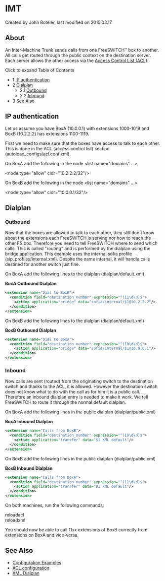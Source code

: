 
# IMT 

 Created by  John Boteler, last modified on 2015.03.17

## About

An Inter-Machine Trunk sends calls from one FreeSWITCH™ box to another. All calls get routed through the public context on the destination server. Each server allows the other access via the [Access Control List (ACL)](../Networking/3965687.mdx#-acl-). 

Click to expand Table of Contents

* 1 [IP authentication](#-ip-authentication-)
* 2 [Dialplan](#dialplan)  
   * 2.1 [Outbound](#outbound)  
   * 2.2 [Inbound](#inbound)
* 3 [See Also](#-see-also-)

##  IP authentication 

Let us assume you have BoxA (10.0.0.1) with extensions 1000-1019 and BoxB (10.2.2.2) has extensions 1100-1119.

First we need to make sure that the boxes have access to talk to each other. This is done in the ACL (access control list) section (autoload\_configs/acl.conf.xml).

On BoxA add the following in the node &lt;list name="domains" ...>

   &lt;node type="allow" cidr="10.2.2.2/32"/>

On BoxB add the following in the node &lt;list name="domains" ...>

   &lt;node type="allow" cidr="10.0.0.1/32"/>

## Dialplan

### Outbound

Now that the boxes are allowed to talk to each other, they still don't know about the extensions each FreeSWITCH is serving nor how to reach the other FS box. Therefore you need to tell FreeSWITCH where to send which calls. This is called "routing" and is performed by the dialplan using the bridge application. This example uses the internal sofia profile (sip\_profiles/internal.xml). Despite the name internal, it will handle calls destined for another switch just fine.

On BoxA add the following lines to the dialplan (dialplan/default.xml)

**BoxA Outbound Dialplan**

```xml
<extension name="Dial to BoxB">
  <condition field="destination_number" expression="^(11\d\d)$">
    <action application="bridge" data="sofia/internal/$1@10.2.2.2"/>
  </condition>
</extension> 
```

On BoxB add the following lines to the dialplan (dialplan/default.xml)

**BoxB Outbound Dialplan**

```xml
<extension name="Dial to BoxA">
  <condition field="destination_number" expression="^(10\d\d)$">
    <action application="bridge" data="sofia/internal/$1@10.0.0.1"/>
  </condition>
</extension> 
```

### Inbound

Now calls are sent (routed) from the originating switch to the destination switch and thanks to the ACL, it is allowed. However the destination switch does not know what to do with the call as for him it is a public call. Therefore an inbound dialplan entry is needed to make it work. We tell FreeSWITCH to route it through the normal default dialplan.

On BoxA add the following lines in the public dialplan (dialplan/public.xml)

**BoxA Inbound Dialplan**

```xml
<extension name="Calls from BoxB">
  <condition field="destination_number" expression="^(10\d\d)$">
    <action application="transfer" data="$1 XML default"/>
  </condition>
</extension>
```

On BoxB add the following lines in the public dialplan (dialplan/public.xml)

**BoxB Inbound Dialplan**

```xml
<extension name="Calls from BoxA">
  <condition field="destination_number" expression="^(11\d\d)$">
    <action application="transfer" data="$1 XML default"/>
  </condition>
</extension>
```

On both machines, run the following commands:

reloadacl  
reloadxml

You should now be able to call 11xx extensions of BoxB correctly from extensions on BoxA and vice-versa.

##  See Also 

* [Configuration Examples](http://wiki.freeswitch.org/wiki/Examples "Examples")
* [ACL configuration](../Networking/3965687.mdx#-acl-)
* [XML Dialplan](../Dialplan/XML-Dialplan/index.mdx#about)


